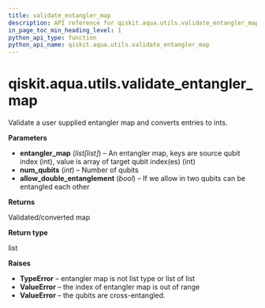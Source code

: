 ```yaml
---
title: validate_entangler_map
description: API reference for qiskit.aqua.utils.validate_entangler_map
in_page_toc_min_heading_level: 1
python_api_type: function
python_api_name: qiskit.aqua.utils.validate_entangler_map
---
```


# qiskit.aqua.utils.validate\_entangler\_map

<Function id="qiskit.aqua.utils.validate_entangler_map" isDedicatedPage={true} github="https://github.com/qiskit-community/qiskit-aqua/tree/stable/0.9/qiskit/aqua/utils/entangler_map.py" signature="validate_entangler_map(entangler_map, num_qubits, allow_double_entanglement=False)">
  Validate a user supplied entangler map and converts entries to ints.

  **Parameters**

  *   **entangler\_map** (*list\[list]*) – An entangler map, keys are source qubit index (int), value is array of target qubit index(es) (int)
  *   **num\_qubits** (*int*) – Number of qubits
  *   **allow\_double\_entanglement** (*bool*) – If we allow in two qubits can be entangled each other

  **Returns**

  Validated/converted map

  **Return type**

  list

  **Raises**

  *   **TypeError** – entangler map is not list type or list of list
  *   **ValueError** – the index of entangler map is out of range
  *   **ValueError** – the qubits are cross-entangled.
</Function>

